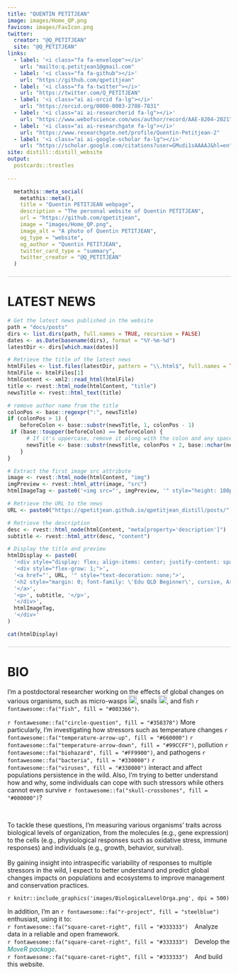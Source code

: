 ```yaml
---
title: "QUENTIN PETITJEAN"
image: images/Home_QP.png
favicon: images/FavIcon.png
twitter:
  creator: "@Q_PETITJEAN"
  site: "@Q_PETITJEAN"
links:
  - label: '<i class="fa fa-envelope"></i>'
    url: "mailto:q.petitjean1@gmail.com"
  - label: '<i class="fa fa-github"></i>'
    url: "https://github.com/qpetitjean"
  - label: '<i class="fa fa-twitter"></i>'
    url: "https://twitter.com/Q_PETITJEAN"
  - label: '<i class="ai ai-orcid fa-lg"></i>'
    url: "https://orcid.org/0000-0003-2708-7831"
  - label: '<i class="ai ai-researcherid fa-lg"></i>'
    url: "https://www.webofscience.com/wos/author/record/AAE-8204-2021"
  - label: '<i class="ai ai-researchgate fa-lg"></i>'
    url: "https://www.researchgate.net/profile/Quentin-Petitjean-2"
  - label: '<i class="ai ai-google-scholar fa-lg"></i>'
    url: "https://scholar.google.com/citations?user=GMudi1sAAAAJ&hl=en"
site: distill::distill_website
output:
  postcards::trestles
  
---
```

```r
  metathis::meta_social(
    metathis::meta(),
    title = "Quentin PETITJEAN webpage",
    description = "The personal website of Quentin PETITJEAN",
    url = "https://github.com/qpetitjean",
    image = "images/Home_QP.png",
    image_alt = "A photo of Quentin PETITJEAN",
    og_type = "website",
    og_author = "Quentin PETITJEAN",
    twitter_card_type = "summary",
    twitter_creator = "@Q_PETITJEAN"
  )
```
<div style="border-top: 1px solid #cccccc; width: 100%; margin: 20px 0;"></div>

# LATEST NEWS

```r
# Get the latest news published in the website
path = "docs/posts"
dirs <- list.dirs(path, full.names = TRUE, recursive = FALSE)
dates <- as.Date(basename(dirs), format = "%Y-%m-%d")
latestDir <- dirs[which.max(dates)]

# Retrieve the title of the latest news
htmlFiles <- list.files(latestDir, pattern = "\\.html$", full.names = TRUE)
htmlFile <- htmlFiles[1]
htmlContent <- xml2::read_html(htmlFile)
title <- rvest::html_node(htmlContent, "title")
newsTitle <- rvest::html_text(title)

# remove author name from the title 
colonPos <- base::regexpr(":", newsTitle)
if (colonPos > 1) {
    beforeColon <- base::substr(newsTitle, 1, colonPos - 1)
 if (base::toupper(beforeColon) == beforeColon) {
      # If it's uppercase, remove it along with the colon and any space after it
      newsTitle <- base::substr(newsTitle, colonPos + 2, base::nchar(newsTitle))
    }
}

# Extract the first image src attribute
image <- rvest::html_node(htmlContent, "img")
imgPreview <- rvest::html_attr(image, "src")
htmlImageTag <- paste0('<img src="', imgPreview, '" style="height: 180px; margin-left: 10px; vertical-align: middle;">')

# Retrieve the URL to the news
URL <- paste0("https://qpetitjean.github.io/qpetitjean_distill/posts/", basename(latestDir))

# Retrieve the description
desc <- rvest::html_node(htmlContent, "meta[property='description']")
subtitle <- rvest::html_attr(desc, "content")

# Display the title and preview
htmlDisplay <- paste0(
  '<div style="display: flex; align-items: center; justify-content: space-between;">',
  '<div style="flex-grow: 1;">',
  '<a href="', URL, '" style="text-decoration: none;">',
  '<h2 style="margin: 0; font-family: \'Edu QLD Beginner\', cursive, Arial, sans-serif;">', newsTitle, '</h2>',
  '</a>',
  '<p>', subtitle, '</p>',
  '</div>',
  htmlImageTag,
  '</div>'
)

cat(htmlDisplay)

```

<div style="border-top: 1px solid #cccccc; width: 100%; margin: 20px 0;"></div>

# BIO
<p class="plain-text">
I'm a postdoctoral researcher working on the effects of global changes on various organisms, such as micro-wasps <img src="https://icon-library.com/images/fly-icon/fly-icon-29.jpg" height="18px" width="18px" />, snails <img src="https://cdn-icons-png.flaticon.com/512/616/616636.png" height="18px" width="18px" />, and fish `r fontawesome::fa("fish", fill = "#003366")`.
</p> 
<p class="plain-text">
`r fontawesome::fa("circle-question", fill = "#358378")` More particularly, I'm investigating how stressors such as temperature changes `r fontawesome::fa("temperature-arrow-up", fill = "#660000")` `r fontawesome::fa("temperature-arrow-down", fill = "#99CCFF")`, pollution `r fontawesome::fa("biohazard", fill = "#FF9900")`, and pathogens `r fontawesome::fa("bacteria", fill = "#330000")` `r fontawesome::fa("viruses", fill = "#330000")` interact and affect populations persistence in the wild. Also, I'm trying to better understand how and why, some individuals can cope with such stressors while others cannot even survive `r fontawesome::fa("skull-crossbones", fill = "#000000")`? 
</p> 
<div class = "row">
<div class = "col-md-6">
<br/>
<p class="plain-text">
To tackle these questions, I'm measuring various organisms' traits across biological levels of organization, from the molecules (e.g., gene expression) to the cells (e.g., physiological responses such as oxidative stress, immune responses) and individuals (e.g., growth, behavior, survival). <br/><br/>
By gaining insight into intraspecific variability of responses to multiple stressors in the wild, I expect to better understand and predict global changes impacts on populations and ecosystems to improve management and conservation practices.
</p>
</div>

<div class = "col-md-6">
`r knitr::include_graphics('images/BiologicalLevelOrga.png', dpi = 500)`
</div>
</div>
<p class="plain-text">
In addition, I'm an `r fontawesome::fa("r-project", fill = "steelblue")` enthusiast, using it to: <br/>
`r fontawesome::fa("square-caret-right", fill = "#333333")` &ensp; Analyze data in a reliable and open framework. <br/>
`r fontawesome::fa("square-caret-right", fill = "#333333")` &ensp; Develop the <a href="https://qpetitjean.github.io/MoveR/index.html"style="color:rgba(20, 130, 125, 1); font-style: italic; border-bottom: 0px; text-decoration: none; margin-right: 0px; margin-left: 0px;">MoveR package</a>. <br/>
`r fontawesome::fa("square-caret-right", fill = "#333333")` &ensp; And build this website. <br/>
</p>
</div>
<div class="d-appendix">
</div>